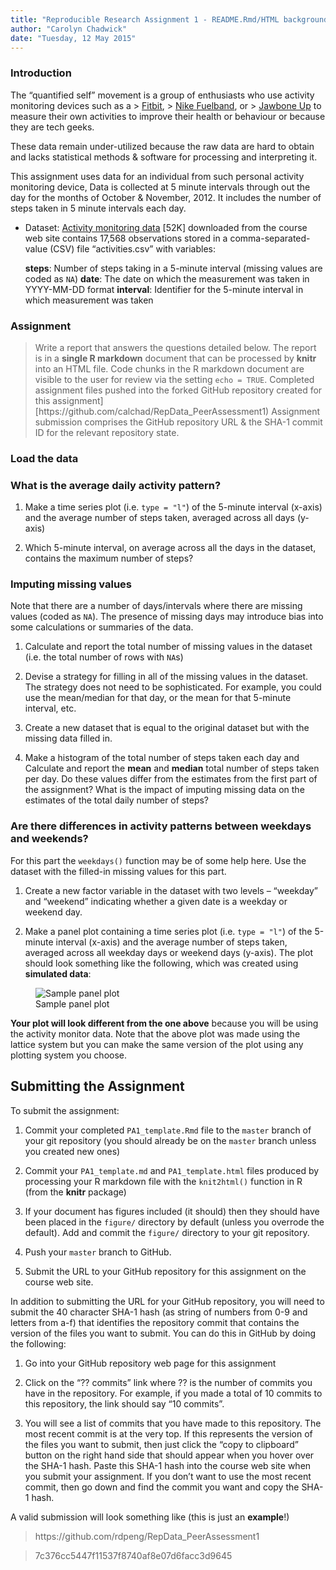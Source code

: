 ```yaml
---
title: "Reproducible Research Assignment 1 - README.Rmd/HTML background information"
author: "Carolyn Chadwick"
date: "Tuesday, 12 May 2015"
---
```


### Introduction

The "quantified self" movement is a group of enthusiasts who use activity monitoring devices such as a 
> [Fitbit](http://www.fitbit.com), 
> [Nike Fuelband](http://www.nike.com/us/en_us/c/nikeplus-fuelband), or
> [Jawbone Up](https://jawbone.com/up)
to measure their own activities to improve their health or behaviour or because they are tech geeks. 

These data remain under-utilized because the raw data are hard to obtain and lacks statistical methods & software for processing and interpreting it.

This assignment uses data for an individual from such personal activity monitoring device,  Data is collected at 5 minute intervals through out the day for the months of October & November, 2012.  It includes the number of steps taken in 5 minute intervals each day.


* Dataset: [Activity monitoring data](https://d396qusza40orc.cloudfront.net/repdata%2Fdata%2Factivity.zip) [52K]  downloaded from the course web site contains 17,568 observations stored in a comma-separated-value (CSV) file "activities.csv" with variables: 

  **steps**: Number of steps taking in a 5-minute interval (missing values are coded as `NA`)
  **date**: The date on which the measurement was taken in YYYY-MM-DD format
  **interval**: Identifier for the 5-minute interval in which measurement was taken


### Assignment

>Write a report that answers the questions detailed below. 
>The report is in a **single R markdown** document that can be processed by **knitr** into an HTML file.
>Code chunks in the R markdown document are visible to the user for review via the setting `echo = TRUE`. 
>Completed assignment files pushed into the forked GitHub repository created for this assignment]
>  [https://github.com/calchad/RepData_PeerAssessment1) 
>Assignment submission comprises the GitHub repository URL & the SHA-1 commit ID for the relevant repository state.


### Load the data 

### What is the average daily activity pattern?

1. Make a time series plot (i.e. `type = "l"`) of the 5-minute interval (x-axis) and the average number of steps taken, averaged across all days (y-axis)

2. Which 5-minute interval, on average across all the days in the dataset, contains the maximum number of steps?


### Imputing missing values

Note that there are a number of days/intervals where there are missing
values (coded as `NA`). The presence of missing days may introduce
bias into some calculations or summaries of the data.

1. Calculate and report the total number of missing values in the dataset (i.e. the total number of rows with `NA`s)

2. Devise a strategy for filling in all of the missing values in the dataset. The strategy does not need to be sophisticated. For example, you could use the mean/median for that day, or the mean for that 5-minute interval, etc.

3. Create a new dataset that is equal to the original dataset but with the missing data filled in.

4. Make a histogram of the total number of steps taken each day and Calculate and report the **mean** and **median** total number of steps taken per day. Do these values differ from the estimates from the first part of the assignment? What is the impact of imputing missing data on the estimates of the total daily number of steps?


### Are there differences in activity patterns between weekdays and weekends?

For this part the `weekdays()` function may be of some help here. Use
the dataset with the filled-in missing values for this part.

1. Create a new factor variable in the dataset with two levels -- "weekday" and "weekend" indicating whether a given date is a weekday or weekend day.

2. Make a panel plot containing a time series plot (i.e. `type = "l"`) of the 5-minute interval (x-axis) and the average number of steps taken, averaged across all weekday days or weekend days (y-axis). The plot should look something like the following, which was created using **simulated data**:

![Sample panel plot](instructions_fig/sample_panelplot.png) 


**Your plot will look different from the one above** because you will
be using the activity monitor data. Note that the above plot was made
using the lattice system but you can make the same version of the plot
using any plotting system you choose.


## Submitting the Assignment

To submit the assignment:

1. Commit your completed `PA1_template.Rmd` file to the `master` branch of your git repository (you should already be on the `master` branch unless you created new ones)

2. Commit your `PA1_template.md` and `PA1_template.html` files produced by processing your R markdown file with the `knit2html()` function in R (from the **knitr** package)

3. If your document has figures included (it should) then they should have been placed in the `figure/` directory by default (unless you overrode the default). Add and commit the `figure/` directory to your git repository.

4. Push your `master` branch to GitHub.

5. Submit the URL to your GitHub repository for this assignment on the course web site.

In addition to submitting the URL for your GitHub repository, you will
need to submit the 40 character SHA-1 hash (as string of numbers from
0-9 and letters from a-f) that identifies the repository commit that
contains the version of the files you want to submit. You can do this
in GitHub by doing the following:

1. Go into your GitHub repository web page for this assignment

2. Click on the "?? commits" link where ?? is the number of commits you have in the repository. For example, if you made a total of 10 commits to this repository, the link should say "10 commits".

3. You will see a list of commits that you have made to this repository. The most recent commit is at the very top. If this represents the version of the files you want to submit, then just click the "copy to clipboard" button on the right hand side that should appear when you hover over the SHA-1 hash. Paste this SHA-1 hash into the course web site when you submit your assignment. If you don't want to use the most recent commit, then go down and find the commit you want and copy the SHA-1 hash.

A valid submission will look something like (this is just an **example**!)

> https://github.com/rdpeng/RepData_PeerAssessment1

> 7c376cc5447f11537f8740af8e07d6facc3d9645

